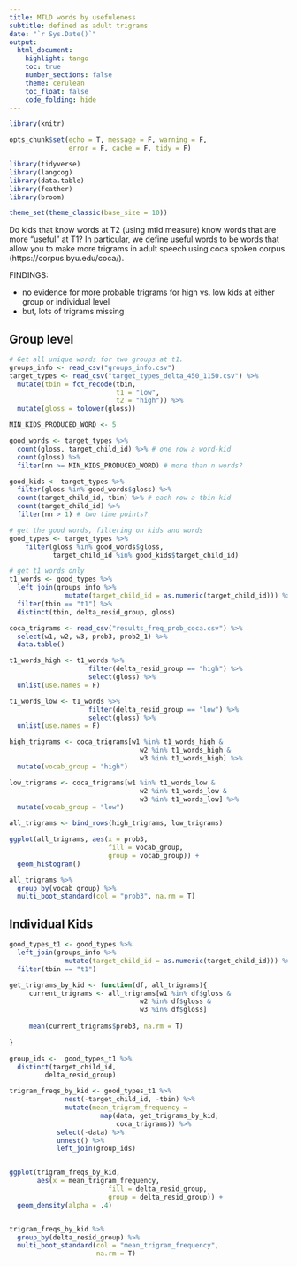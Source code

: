 ```yaml
---
title: MTLD words by usefuleness
subtitle: defined as adult trigrams
date: "`r Sys.Date()`"
output:
  html_document:
    highlight: tango
    toc: true
    number_sections: false
    theme: cerulean
    toc_float: false
    code_folding: hide
---
```


```r
library(knitr)

opts_chunk$set(echo = T, message = F, warning = F, 
               error = F, cache = F, tidy = F)

library(tidyverse)
library(langcog)
library(data.table)
library(feather)
library(broom)

theme_set(theme_classic(base_size = 10))
```

Do kids that know words at T2 (using mtld measure) know words that are more "useful" at T1? In particular, we define useful words to be words that allow you to make more trigrams in adult speech using coca spoken corpus (https://corpus.byu.edu/coca/).

FINDINGS:
  
  - no evidence for more probable trigrams for high vs. low kids at either group or individual level
  - but, lots of trigrams missing

## Group level

```r
# Get all unique words for two groups at t1. 
groups_info <- read_csv("groups_info.csv")
target_types <- read_csv("target_types_delta_450_1150.csv") %>%
  mutate(tbin = fct_recode(tbin, 
                           t1 = "low",
                           t2 = "high")) %>%
  mutate(gloss = tolower(gloss))

MIN_KIDS_PRODUCED_WORD <- 5

good_words <- target_types %>%
  count(gloss, target_child_id) %>% # one row a word-kid
  count(gloss) %>%
  filter(nn >= MIN_KIDS_PRODUCED_WORD) # more than n words?

good_kids <- target_types %>%
  filter(gloss %in% good_words$gloss) %>%
  count(target_child_id, tbin) %>% # each row a tbin-kid
  count(target_child_id) %>%
  filter(nn > 1) # two time points?

# get the good words, filtering on kids and words
good_types <- target_types %>%
    filter(gloss %in% good_words$gloss,
           target_child_id %in% good_kids$target_child_id)

# get t1 words only
t1_words <- good_types %>%
  left_join(groups_info %>% 
              mutate(target_child_id = as.numeric(target_child_id))) %>%
  filter(tbin == "t1") %>%
  distinct(tbin, delta_resid_group, gloss)
```

```r
coca_trigrams <- read_csv("results_freq_prob_coca.csv") %>%
  select(w1, w2, w3, prob3, prob2_1) %>%
  data.table() 

t1_words_high <- t1_words %>%
                    filter(delta_resid_group == "high") %>%
                    select(gloss) %>%
  unlist(use.names = F)

t1_words_low <- t1_words %>%
                    filter(delta_resid_group == "low") %>%
                    select(gloss) %>%
  unlist(use.names = F)

high_trigrams <- coca_trigrams[w1 %in% t1_words_high &
                                 w2 %in% t1_words_high & 
                                 w3 %in% t1_words_high] %>%
  mutate(vocab_group = "high")

low_trigrams <- coca_trigrams[w1 %in% t1_words_low &
                                 w2 %in% t1_words_low & 
                                 w3 %in% t1_words_low] %>%
  mutate(vocab_group = "low")

all_trigrams <- bind_rows(high_trigrams, low_trigrams)

ggplot(all_trigrams, aes(x = prob3, 
                         fill = vocab_group, 
                         group = vocab_group)) +
  geom_histogram()

all_trigrams %>%
  group_by(vocab_group) %>%
  multi_boot_standard(col = "prob3", na.rm = T)

```


## Individual Kids
```r
good_types_t1 <- good_types %>%
  left_join(groups_info %>% 
              mutate(target_child_id = as.numeric(target_child_id))) %>%
  filter(tbin == "t1")

get_trigrams_by_kid <- function(df, all_trigrams){
     current_trigrams <- all_trigrams[w1 %in% df$gloss &
                                 w2 %in% df$gloss & 
                                 w3 %in% df$gloss] 
     
     mean(current_trigrams$prob3, na.rm = T)
  
}

group_ids <-  good_types_t1 %>%
  distinct(target_child_id, 
         delta_resid_group)

trigram_freqs_by_kid <- good_types_t1 %>%
              nest(-target_child_id, -tbin) %>%
              mutate(mean_trigram_frequency = 
                       map(data, get_trigrams_by_kid,
                           coca_trigrams)) %>%
            select(-data) %>%
            unnest() %>%
            left_join(group_ids)


ggplot(trigram_freqs_by_kid, 
       aes(x = mean_trigram_frequency, 
                         fill = delta_resid_group, 
                         group = delta_resid_group)) +
  geom_density(alpha = .4)


trigram_freqs_by_kid %>%
  group_by(delta_resid_group) %>%
  multi_boot_standard(col = "mean_trigram_frequency",
                      na.rm = T)

```
